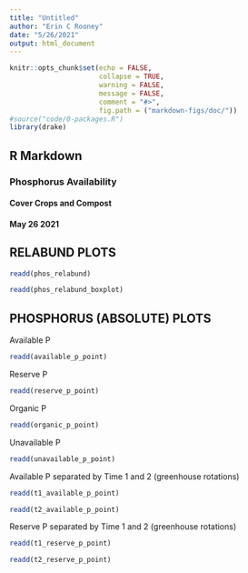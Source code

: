 ```yaml
---
title: "Untitled"
author: "Erin C Rooney"
date: "5/26/2021"
output: html_document
---
```


```r
knitr::opts_chunk$set(echo = FALSE,
                      collapse = TRUE,
                      warning = FALSE,
                      message = FALSE,
                      comment = "#>",
                      fig.path = ("markdown-figs/doc/"))
#source("code/0-packages.R")
library(drake)
```

## R Markdown
### Phosphorus Availability
#### Cover Crops and Compost
#### May 26 2021

## RELABUND PLOTS
```r
readd(phos_relabund)
```

```r
readd(phos_relabund_boxplot)
```

## PHOSPHORUS (ABSOLUTE) PLOTS

Available P
```r
readd(available_p_point)
```

Reserve P
```r
readd(reserve_p_point)
```

Organic P
```r
readd(organic_p_point)
```

Unavailable P
```r
readd(unavailable_p_point)
```

Available P separated by Time 1 and 2 (greenhouse rotations) 
```r
readd(t1_available_p_point)
```

```r
readd(t2_available_p_point)
```

Reserve P separated by Time 1 and 2 (greenhouse rotations)
```r
readd(t1_reserve_p_point)
```

```r
readd(t2_reserve_p_point)
```